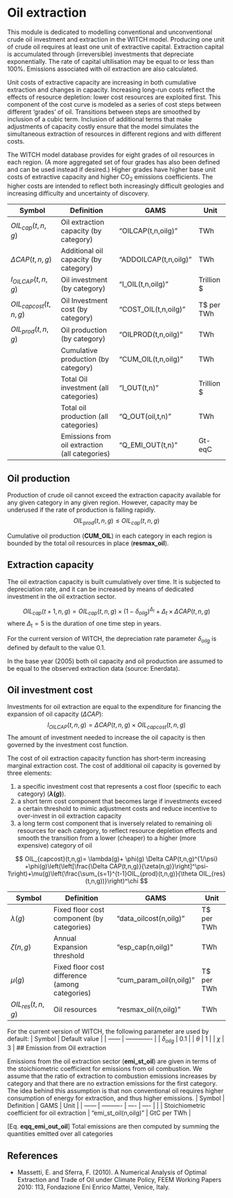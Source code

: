 # Oil extraction

This module is dedicated to modelling conventional and unconventional crude oil investment and extraction in the WITCH model. Producing one unit of crude oil requires at least one unit of extractive capital. Extraction capital is accumulated through (irreversible) investments that depreciate exponentially. The rate of capital ultilisation may be equal to or less than 100%. Emissions associated with oil extraction are also calculated. 

Unit costs of extractive capacity are increasing in both cumulative extraction and changes in capacity. Increasing long-run costs reflect the effects of resource depletion: lower cost resources are exploited first. This component of the cost curve is modeled as a series of cost steps between different 'grades' of oil. Transitions between steps are smoothed by inclusion of a cubic term. Inclusion of additional terms that make adjustments of capacity costly ensure that the model simulates the simultaneous extraction of resources in different regions and with different costs. 

The WITCH model database provides for eight grades of oil resources in each region. (A more aggregated set of four grades has also been defined and can be used instead if desired.) Higher grades have higher base unit costs of extractive capacity and higher CO~2~ emissions coefficients. The higher costs are intended to reflect both increasingly difficult geologies and increasing difficulty and uncertainty of discovery. 

 
 | Symbol                 | Definition                                     | GAMS                        | Unit       | 
 | ------                 | ----------                                     | ----                        | ----       | 
 | $OIL_{cap}(t,n,g)$     | Oil extraction capacity (by category)          | "OILCAP(t,n,oilg)"    | TWh        | 
 | $\Delta CAP(t,n,g)$    | Additional oil capacity (by category)          | "ADDOILCAP(t,n,oilg)" | TWh        | 
 | $I_{OILCAP}(t,n,g)$    | Oil investment (by category)                   | "I_OIL(t,n,oilg)"     | Trillion $ | 
 | $OIL_{capcost}(t,n,g)$ | Oil Investment cost (by category)              | "COST_OIL(t,n,oilg)"  | T$ per TWh | 
 | $OIL_{prod}(t,n,g)$    | Oil production (by category)                   | "OILPROD(t,n,oilg)"   | TWh        | 
 |                        | Cumulative production (by category)            | "CUM_OIL(t,n,oilg)"   | TWh        | 
 |                        | Total Oil investment (all categories)          | "I_OUT(t,n)"          | Trillion $ | 
 |                        | Total oil production (all categories)          | "Q_OUT(oil,t,n)"      | TWh        | 
 |                        | Emissions from oil extraction (all categories) | "Q_EMI_OUT(t,n)"      | Gt-eqC     | 

## Oil production

    
Production of crude oil cannot exceed the extraction capacity available for any given category in any given region. However, capacity may be underused if the rate of production is falling rapidly.
$$
OIL_{prod}(t,n,g)\leq OIL_{cap}(t,n,g)
$$ 

Cumulative oil production (**CUM_OIL**) in each category in each region is bounded by the total oil resources in place (**resmax_oil**).

## Extraction capacity

The oil extraction capacity is built cumulatively over time. It is subjected to depreciation rate, and it can be increased by means of dedicated investment in the oil extraction sector. 

$$
   OIL_{cap}(t+1,n,g) =OIL_{cap}(t,n,g) \times (1-\delta_{oilg})^{\Delta_t} +{\Delta_t}\times \Delta CAP(t,n,g)
$$
where $\Delta_{\text{t}}=5$ is the duration of one time step in years.

For the current version of WITCH, the depreciation rate parameter  $\delta_{oilg}$ is defined by default to the value 0.1.

In the base year (2005) both oil capacity and oil production are assumed to be equal to the observed extraction data 
(source: Enerdata).

## Oil investment cost

Investments for oil extraction are equal to the expenditure for financing the expansion of oil capacity ($\Delta CAP$):
$$
   I_{OILCAP}(t,n,g)= \Delta CAP(t,n,g) \times  OIL_{capcost}(t,n,g)
$$
The amount of investment needed to increase the oil capacity is then governed by the investment cost function.

The cost of oil extraction capacity function has short-term increasing marginal extraction cost. The cost of additional oil capacity is governed by three elements:

 1.  a specific investment cost that represents a cost floor (specific to each category) (**$\lambda(g)$**). 
 2.  a short term cost component that becomes large if investments exceed a certain threshold to mimic adjustment costs and reduce incentive to over-invest in oil extraction capacity
 3.  a long term cost component that is inversely related to remaining oli resources for each category, to reflect resource depletion effects and smooth the transition from a lower (cheaper) to a higher (more expensive) category of oil

$$
   OIL_{capcost}(t,n,g)= \lambda(g)+ \phi(g) \Delta CAP(t,n,g)^{1/\psi}   +\phi(g)\left(\left[\frac{\Delta CAP(t,n,g)}{\zeta(n,g)}\right]^\psi-1\right)+\mu(g)\left(\frac{\sum_{s=1}^{t-1}OIL_{prod}(t,n,g)}{\theta OIL_{res}(t,n,g))}\right)^\chi 
$$


 | Symbol             | Definition                                     | GAMS                          | Unit       | 
 | ------             | ----------                                     | ----                          | ----       | 
 | $\lambda(g)$       | Fixed floor cost component (by categories)     | "data_oilcost(n,oilg)"  | T$ per TWh | 
 | $\zeta(n,g)$       | Annual Expansion threshold                     | "esp_cap(n,oilg)"       | TWh        | 
 | $\mu(g)$           | Fixed floor cost difference (among categories) | "cum_param_oil(n,oilg)" | T$ per TWh | 
 | $OIL_{res}(t,n,g)$ | Oil resources                                  | "resmax_oil(n,oilg)"    | TWh        | 


For the current version of WITCH, the following parameter are used by default:
 | Symbol          | Default value | 
 | ------          | ------------- | 
 | $\delta_{oilg}$ | 0.1           | 
 | $\theta$        | 1             | 
 | $\chi$          | 3             | 
## Emission from Oil extraction

Emissions from the oil extraction sector (**emi_st_oil**) are given in terms of the stoichiometric coefficient for emissions from oil combustion. We assume that the ratio of extraction to combustion emissions increases by category and that there are no extraction emissions for the first category. The idea behind this assumption is that non conventional oil requires higher consumption of energy for extraction, and thus higher emissions. 
 | Symbol | Definition                                    | GAMS                       | Unit        | 
 | ------ | ----------                                    | ----                       | ----        | 
 |        | Stoichiometric coefficient for oil extraction | "emi_st_oil(n,oilg)" | GtC per TWh | 

[Eq. **eqq_emi_out_oil**] Total emissions are then computed by summing the quantities emitted over all categories

## References


*  Massetti, E. and Sferra, F. (2010). A Numerical Analysis of Optimal Extraction and Trade of Oil under Climate Policy, FEEM Working Papers 2010: 113, Fondazione Eni Enrico Mattei, Venice, Italy. 



